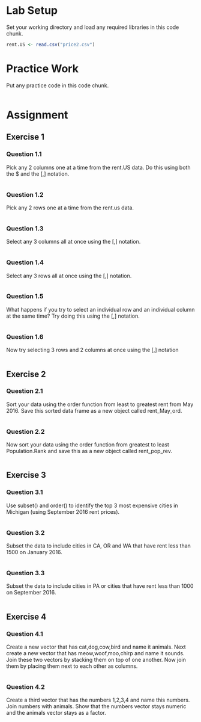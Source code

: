 # Lab Setup
Set your working directory and load any required libraries in this code chunk.

```r
rent.US <- read.csv("price2.csv")
```

# Practice Work
Put any practice code in this code chunk. 

```r


```

# Assignment

## Exercise 1

### Question 1.1

Pick any 2 columns one at a time from the rent.US data. Do this using both the $ and the [,] notation.
```r

```

### Question 1.2
Pick any 2 rows one at a time from the rent.us data.
```r

```

### Question 1.3
Select any 3 columns all at once using the [,] notation.
```r

```

### Question 1.4
Select any 3 rows all at once using the [,] notation.
```r

```

### Question 1.5
What happens if you try to select an individual row and an individual column at the same time? Try doing this using the [,] notation.
```r

```

### Question 1.6
Now try selecting 3 rows and 2 columns at once using the [,] notation
```r

```

## Exercise 2

### Question 2.1
Sort your data using the order function from least to greatest rent from May 2016. Save this sorted data frame as a new object called rent_May_ord.
```r

```

### Question 2.2
Now sort your data using the order function from greatest to least Population.Rank and save this as a new object called rent_pop_rev.
```r

```

## Exercise 3

### Question 3.1
Use subset() and order() to identify the top 3 most expensive cities in Michigan (using September 2016 rent prices).
```r

```

### Question 3.2
Subset the data to include cities in CA, OR and WA that have rent less than 1500 on January 2016.
```r

```

### Question 3.3
Subset the data to include cities in PA or cities that have rent less than 1000 on September 2016.
```r

```

## Exercise 4

### Question 4.1
Create a new vector that has cat,dog,cow,bird and name it animals. Next create a new vector that has meow,woof,moo,chirp and name it sounds. Join these two vectors by stacking them on top of one another. Now join them by placing them next to each other as columns.
```r

```

### Question 4.2
Create a third vector that has the numbers 1,2,3,4 and name this numbers. Join numbers with animals. Show that the numbers vector stays numeric and the animals vector stays as a factor.
```r

```

